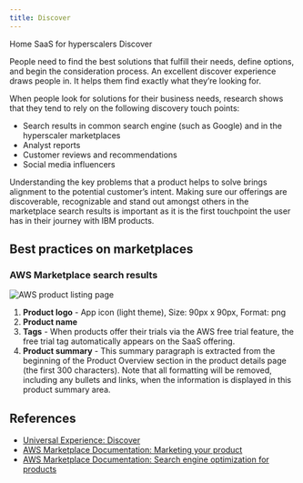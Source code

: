 ```yaml
---
title: Discover
---
```



<Breadcrumb>
  <BreadcrumbItem href="https://pages.github.ibm.com/CDAI-design/cpp-foundation-microsite/">
   Home
  </BreadcrumbItem>
  <BreadcrumbItem href="https://pages.github.ibm.com/CDAI-design/cpp-foundation-microsite/saas-for-hyperscalers/overview">
   SaaS for hyperscalers
  </BreadcrumbItem>
  <BreadcrumbItem isCurrentPage href="https://pages.github.ibm.com/CDAI-design/cpp-foundation-microsite/saas-for-hyperscalers/discover">
   Discover
  </BreadcrumbItem>
</Breadcrumb>


<PageDescription>

People need to find the best solutions that fulfill their needs, define options, and begin the consideration process. An excellent discover experience draws people in. It helps them find exactly what they’re looking for. 
</PageDescription>

When people look for solutions for their business needs, research shows that they tend to rely on the following discovery touch points: 
- Search results in common search engine (such as Google) and in the hyperscaler marketplaces
- Analyst reports
- Customer reviews and recommendations
- Social media influencers

Understanding the key problems that a product helps to solve brings alignment to the potential customer’s intent. Making sure our offerings are discoverable, recognizable and stand out amongst others in the marketplace search results is important as it is the first touchpoint the user has in their journey with IBM products. 

## Best practices on marketplaces

### AWS Marketplace search results
<Row>
  <Column colMd={8} colLg={10}>

![AWS product listing page](images/SearchResults.png)

  </Column>
</Row> 

1. **Product logo** - App icon (light theme), Size: 90px x 90px, Format: png
2. **Product name** 
3. **Tags** - When products offer their trials via the AWS free trial feature, the free trial tag automatically appears on the SaaS offering.
4. **Product summary** - This summary paragraph is extracted from the beginning of the Product Overview section in the product details page (the first 300 characters). Note that all formatting will be removed, including any bullets and links, when the information is displayed in this product summary area. 

<CardGroup>
  <MiniCard 
    title="Figma template" 
    href="https://www.figma.com/file/SlZ7TK2mTzNLIHZB2dGXRF/MCSP-Discover%2C-Learn%2C-Try%2C-Buy-flows?node-id=1196%3A572095&t=dIldHGZ6ycoeP78Q-1"
    actionIcon="launch">
  </MiniCard>
  <MiniCard 
    title="Graphic asset format" 
    href="https://www.figma.com/file/SlZ7TK2mTzNLIHZB2dGXRF/MCSP-Discover%2C-Learn%2C-Try%2C-Buy-flows?node-id=2042%3A429763&t=dIldHGZ6ycoeP78Q-1"
    actionIcon="launch">
  </MiniCard>
</CardGroup> 

## References
- <a href="https://w3.ibm.com/design/experience-standards/universal-experiences/discover/discover" target="_blank">Universal Experience: Discover</a>
- <a href="https://docs.aws.amazon.com/marketplace/latest/userguide/product-marketing.html" target="_blank"> AWS Marketplace Documentation: Marketing your product</a>
- <a href="https://docs.aws.amazon.com/marketplace/latest/userguide/search-engine-optimization.html" target="_blank">AWS Marketplace Documentation: Search engine optimization for products</a>